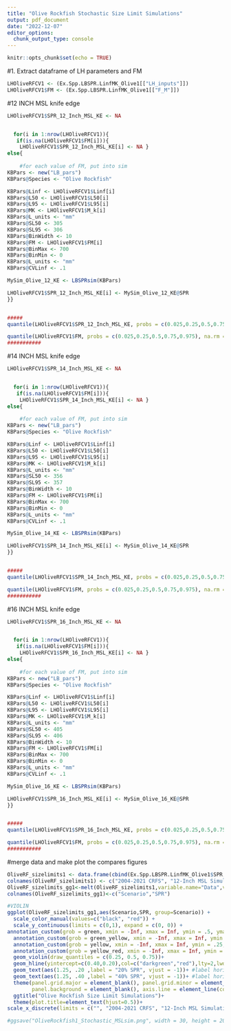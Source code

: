 ```yaml
---
title: "Olive Rockfish Stochastic Size Limit Simulations"
output: pdf_document
date: "2022-12-07"
editor_options: 
  chunk_output_type: console
---
```


```r
knitr::opts_chunk$set(echo = TRUE)
```

#1. Extract dataframe of LH parameters and FM
```r
LHOliveRFCV1 <- (Ex.Spp.LBSPR.LinfMK_Olive1[["LH_inputs"]])
LHOliveRFCV1$FM <- (Ex.Spp.LBSPR.LinfMK_Olive1[["F_M"]])


```

#12 INCH MSL knife edge
```r
LHOliveRFCV1$SPR_12_Inch_MSL_KE <- NA


  for(i in 1:nrow(LHOliveRFCV1)){
   if(is.na(LHOliveRFCV1$FM[i])){
    LHOliveRFCV1$SPR_12_Inch_MSL_KE[i] <- NA }
else{
  
    #for each value of FM, put into sim
KBPars <- new("LB_pars")
KBPars@Species <- "Olive Rockfish"

KBPars@Linf <- LHOliveRFCV1$Linf[i]
KBPars@L50 <- LHOliveRFCV1$L50[i]
KBPars@L95 <- LHOliveRFCV1$L95[i]
KBPars@MK <- LHOliveRFCV1$M_k[i]
KBPars@L_units <- "mm"
KBPars@SL50 <- 305
KBPars@SL95 <- 306
KBPars@BinWidth <- 10
KBPars@FM <- LHOliveRFCV1$FM[i]
KBPars@BinMax <- 700
KBPars@BinMin <- 0
KBPars@L_units <- "mm"
KBPars@CVLinf <- .1

MySim_Olive_12_KE <- LBSPRsim(KBPars)

LHOliveRFCV1$SPR_12_Inch_MSL_KE[i] <- MySim_Olive_12_KE@SPR
}}


#####
quantile(LHOliveRFCV1$SPR_12_Inch_MSL_KE, probs = c(0.025,0.25,0.5,0.75,0.975), na.rm = T) #median SPR = 0.45489731

quantile(LHOliveRFCV1$FM, probs = c(0.025,0.25,0.5,0.75,0.975), na.rm = T) #.920
###########

```

#14 INCH MSL knife edge
```r
LHOliveRFCV1$SPR_14_Inch_MSL_KE <- NA


  for(i in 1:nrow(LHOliveRFCV1)){
   if(is.na(LHOliveRFCV1$FM[i])){
    LHOliveRFCV1$SPR_14_Inch_MSL_KE[i] <- NA }
else{
  
    #for each value of FM, put into sim
KBPars <- new("LB_pars")
KBPars@Species <- "Olive Rockfish"

KBPars@Linf <- LHOliveRFCV1$Linf[i]
KBPars@L50 <- LHOliveRFCV1$L50[i]
KBPars@L95 <- LHOliveRFCV1$L95[i]
KBPars@MK <- LHOliveRFCV1$M_k[i]
KBPars@L_units <- "mm"
KBPars@SL50 <- 356
KBPars@SL95 <- 357
KBPars@BinWidth <- 10
KBPars@FM <- LHOliveRFCV1$FM[i]
KBPars@BinMax <- 700
KBPars@BinMin <- 0
KBPars@L_units <- "mm"
KBPars@CVLinf <- .1

MySim_Olive_14_KE <- LBSPRsim(KBPars)

LHOliveRFCV1$SPR_14_Inch_MSL_KE[i] <- MySim_Olive_14_KE@SPR
}}


#####
quantile(LHOliveRFCV1$SPR_14_Inch_MSL_KE, probs = c(0.025,0.25,0.5,0.75,0.975), na.rm = T) #median SPR = 0.5576523

quantile(LHOliveRFCV1$FM, probs = c(0.025,0.25,0.5,0.75,0.975), na.rm = T) #.920
###########

```

#16 INCH MSL knife edge
```r
LHOliveRFCV1$SPR_16_Inch_MSL_KE <- NA


  for(i in 1:nrow(LHOliveRFCV1)){
   if(is.na(LHOliveRFCV1$FM[i])){
    LHOliveRFCV1$SPR_16_Inch_MSL_KE[i] <- NA }
else{
  
    #for each value of FM, put into sim
KBPars <- new("LB_pars")
KBPars@Species <- "Olive Rockfish"

KBPars@Linf <- LHOliveRFCV1$Linf[i]
KBPars@L50 <- LHOliveRFCV1$L50[i]
KBPars@L95 <- LHOliveRFCV1$L95[i]
KBPars@MK <- LHOliveRFCV1$M_k[i]
KBPars@L_units <- "mm"
KBPars@SL50 <- 405
KBPars@SL95 <- 406
KBPars@BinWidth <- 10
KBPars@FM <- LHOliveRFCV1$FM[i]
KBPars@BinMax <- 700
KBPars@BinMin <- 0
KBPars@L_units <- "mm"
KBPars@CVLinf <- .1

MySim_Olive_16_KE <- LBSPRsim(KBPars)

LHOliveRFCV1$SPR_16_Inch_MSL_KE[i] <- MySim_Olive_16_KE@SPR
}}


#####
quantile(LHOliveRFCV1$SPR_16_Inch_MSL_KE, probs = c(0.025,0.25,0.5,0.75,0.975), na.rm = T) #median SPR = 0.6747647 

quantile(LHOliveRFCV1$FM, probs = c(0.025,0.25,0.5,0.75,0.975), na.rm = T) #.63
###########

```

#merge data and make plot the compares figures
```r
OliveRF_sizelimits1 <- data.frame(cbind(Ex.Spp.LBSPR.LinfMK_Olive1$SPR, LHOliveRFCV1$SPR_12_Inch_MSL_KE,  LHOliveRFCV1$SPR_14_Inch_MSL_KE, LHOliveRFCV1$SPR_16_Inch_MSL_KE))
colnames(OliveRF_sizelimits1) <- c("2004-2021 CRFS", "12-Inch MSL Simulation", "14-Inch MSL Simulation", "16-Inch MSL Simulation")
OliveRF_sizelimits_gg1<-melt(OliveRF_sizelimits1,variable.name="Data",value.name="SPR")
colnames(OliveRF_sizelimits_gg1)<-c("Scenario","SPR")
```


```r

#VIOLIN
ggplot(OliveRF_sizelimits_gg1,aes(Scenario,SPR, group=Scenario)) +
  scale_color_manual(values=c("black", "red")) +
  scale_y_continuous(limits = c(0,1), expand = c(0, 0)) +
annotation_custom(grob = green, xmin = -Inf, xmax = Inf, ymin = .5, ymax = 1)+
  annotation_custom(grob = green_yellow, xmin = -Inf, xmax = Inf, ymin = .3, ymax = .6)+
  annotation_custom(grob = yellow, xmin = -Inf, xmax = Inf, ymin = .25, ymax = .3)+
  annotation_custom(grob = yellow_red, xmin = -Inf, xmax = Inf, ymin = 0, ymax = .25)+
  geom_violin(draw_quantiles = c(0.25, 0.5, 0.75))+
  geom_hline(yintercept=c(0.40,0.20),col=c("darkgreen","red"),lty=2,lwd=1.25)+
  geom_text(aes(1.25, .20 ,label = "20% SPR", vjust = -1))+ #label horizontal line at 20% SPR
  geom_text(aes(1.25, .40 ,label = "40% SPR", vjust = -1))+ #label horizontal line at 40% SPR
  theme(panel.grid.major = element_blank(), panel.grid.minor = element_blank(),
        panel.background = element_blank(), axis.line = element_line(colour = "black"))+
  ggtitle("Olive Rockfish Size Limit Simulations")+
  theme(plot.title=element_text(hjust=0.5))+
scale_x_discrete(limits = c("", "2004-2021 CRFS", "12-Inch MSL Simulation", "14-Inch MSL Simulation", "16-Inch MSL Simulation", ""), breaks = c("2004-2021 CRFS", "12-Inch MSL Simulation", "14-Inch MSL Simulation", "16-Inch MSL Simulation"), expand=c(0,0), labels = label_wrap(15))

#ggsave("OliveRockfish1_Stochastic_MSLsim.png", width = 30, height = 20, units = "cm", dpi = 500)
```

